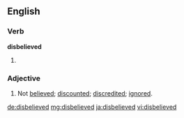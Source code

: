 ==English==

===Verb===
'''disbelieved'''

# {{en-past of|disbelieve}}

===Adjective===
{{en-adj}}

# Not [[believed]]; [[discounted]]; [[discredited]]; [[ignored]].

[[de:disbelieved]]
[[mg:disbelieved]]
[[ja:disbelieved]]
[[vi:disbelieved]]